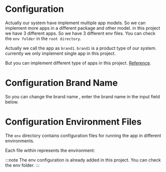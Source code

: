 # Configuration


Actually our system have implement multiple app models. So we can implement more apps in a different package and other model.
in this project we have 3 different apps. So we have 3 different env files. You can check the `env folder` in the `root directory`.

Actually we call the app as `brand1`. `brand1` is a product type of our system. currently we only implement single app in this project.

But you can implement different type of apps in this project. [Reference](/docs/multiple-apps).

# Configuration Brand Name

So you can change the brand name , enter the brand name in the input field below.

<AppBrandInputBrand />

# Configuration Environment Files

The `env` directory contains configuration files for running the app in
different environments.

Each file within represents the environment:

<Env />

:::note
The env configuration is already added in this project. You can check the env folder. <AppBrand/>
:::


<Tabs groupId="type" queryString>
  <TabItem value="android" label="Android">
    <Android />
  </TabItem>
  <TabItem value="ios" label="iOS">
    <IOS />
  </TabItem>
  <TabItem value="web" label="Web">
    <Animation animation={"coming-soon"} />
  </TabItem>
  <TabItem value="desktop" label="Desktop">
    <Animation animation={"coming-soon"} />
  </TabItem>
</Tabs>

<br></br>
<br></br>
